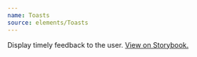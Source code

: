 ```yaml
---
name: Toasts
source: elements/Toasts
---
```


Display timely feedback to the user.
[View on Storybook.](https://palette-storybook.artsy.net/?path=/story/components-toasts--demo)
